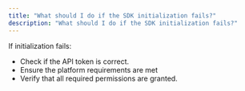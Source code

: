 ```yaml
---
title: "What should I do if the SDK initialization fails?"
description: "What should I do if the SDK initialization fails?"
---
```


If initialization fails:

- Check if the API token is correct.
- Ensure the platform requirements are met
- Verify that all required permissions are granted.